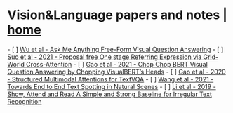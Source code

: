 = Vision&Language papers and notes | [[/index|home]] =
- [ ] [[papers/Wu et al - Ask Me Anything Free-Form Visual Question Answering|Wu et al - Ask Me Anything Free-Form Visual Question Answering]]
- [ ] [[papers/Suo et al - 2021 - Proposal-free One-stage Referring Expression via Grid-World Cross-Attention|Suo et al -  2021 - Proposal free One stage Referring Expression via Grid-World Cross-Attention]]
- [ ] [[papers/Gao et al - 2021 - Chop Chop BERT Visual Question Answering by Chopping VisualBERT’s Heads|Gao et al - 2021 - Chop Chop BERT Visual Question Answering by Chopping VisualBERT’s Heads]]
- [ ] [[papers/Gao et al - 2020 - Structured Multimodal Attentions for TextVQA|Gao et al - 2020 - Structured Multimodal Attentions for TextVQA]]
- [ ] [[papers/Wang et al - 2021 - Towards End-to-End Text Spotting in Natural Scenes|Wang et al - 2021 - Towards End to End Text Spotting in Natural Scenes]]
- [ ] [[papers/Li et al - 2019 - Show, Attend and Read A Simple and Strong Baseline for Irregular Text Recognition|Li et al - 2019 - Show, Attend and Read A Simple and Strong Baseline for Irregular Text Recognition]]
